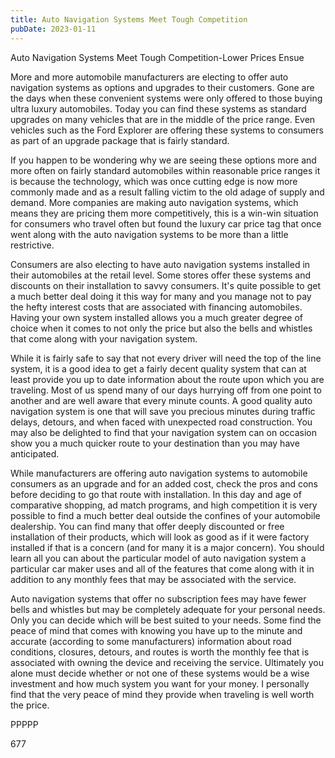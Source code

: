 ```yaml
---
title: Auto Navigation Systems Meet Tough Competition
pubDate: 2023-01-11
---
```


Auto Navigation Systems Meet Tough Competition-Lower Prices Ensue

More and more automobile manufacturers are electing to offer auto navigation systems as options and upgrades to their customers. Gone are the days when these convenient systems were only offered to those buying ultra luxury automobiles. Today you can find these systems as standard upgrades on many vehicles that are in the middle of the price range. Even vehicles such as the Ford Explorer are offering these systems to consumers as part of an upgrade package that is fairly standard. 

If you happen to be wondering why we are seeing these options more and more often on fairly standard automobiles within reasonable price ranges it is because the technology, which was once cutting edge is now more commonly made and as a result falling victim to the old adage of supply and demand. More companies are making auto navigation systems, which means they are pricing them more competitively, this is a win-win situation for consumers who travel often but found the luxury car price tag that once went along with the auto navigation systems to be more than a little restrictive.

Consumers are also electing to have auto navigation systems installed in their automobiles at the retail level. Some stores offer these systems and discounts on their installation to savvy consumers. It's quite possible to get a much better deal doing it this way for many and you manage not to pay the hefty interest costs that are associated with financing automobiles. Having your own system installed allows you a much greater degree of choice when it comes to not only the price but also the bells and whistles that come along with your navigation system.

While it is fairly safe to say that not every driver will need the top of the line system, it is a good idea to get a fairly decent quality system that can at least provide you up to date information about the route upon which you are traveling. Most of us spend many of our days hurrying off from one point to another and are well aware that every minute counts. A good quality auto navigation system is one that will save you precious minutes during traffic delays, detours, and when faced with unexpected road construction. You may also be delighted to find that your navigation system can on occasion show you a much quicker route to your destination than you may have anticipated.

While manufacturers are offering auto navigation systems to automobile consumers as an upgrade and for an added cost, check the pros and cons before deciding to go that route with installation. In this day and age of comparative shopping, ad match programs, and high competition it is very possible to find a much better deal outside the confines of your automobile dealership. You can find many that offer deeply discounted or free installation of their products, which will look as good as if it were factory installed if that is a concern (and for many it is a major concern). You should learn all you can about the particular model of auto navigation system a particular car maker uses and all of the features that come along with it in addition to any monthly fees that may be associated with the service. 

Auto navigation systems that offer no subscription fees may have fewer bells and whistles but may be completely adequate for your personal needs. Only you can decide which will be best suited to your needs. Some find the peace of mind that comes with knowing you have up to the minute and accurate (according to some manufacturers) information about road conditions, closures, detours, and routes is worth the monthly fee that is associated with owning the device and receiving the service. Ultimately you alone must decide whether or not one of these systems would be a wise investment and how much system you want for your money. I personally find that the very peace of mind they provide when traveling is well worth the price.

PPPPP

677